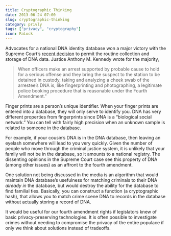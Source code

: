 ```yaml
---
title: Cryptographic Thinking
date: 2013-06-24 07:00
slug: cryptographic-thinking
category: privly
tags: ["privacy", "cryptography"]
icon: FaLock
---
```


Advocates for a national DNA identity database won a major victory with
the Supreme Court’s [recent decision](http://www.nytimes.com/2013/06/04/us/supreme-court-says-police-can-take-dna-samples.html?_r=0) to permit the routine collection
and storage of DNA data. Justice Anthony M. Kennedy wrote for the
majority,

> When officers make an arrest supported by probable cause to hold for a serious offense and they bring the suspect to the station to be detained in custody, taking and analyzing a cheek swab of the arrestee’s DNA is, like fingerprinting and photographing, a legitimate police booking procedure that is reasonable under the Fourth Amendment.”

Finger prints are a person’s unique identifier. When your finger prints
are entered into a database, they will only serve to identify you. DNA
has very different properties from fingerprints since DNA is a
“biological social network.” You can tell with fairly high precision
when an unknown sample is related to someone in the database.

For example, if your cousin’s DNA is in the DNA database, then leaving
an eyelash somewhere will lead to you very quickly. Given the number of
people who move through the criminal justice system, it is unlikely that
your family will not be in the database, so it amounts to a national
registry. The dissenting opinions in the Supreme Court case see this
property of DNA (among other issues) as an affront to the fourth
amendment.

One solution not being discussed in the media is an algorithm that would
maintain DNA database’s usefulness for matching criminals to their DNA
*already in* the database, but would destroy the ability for the
database to find familial ties. Basically, you can construct a function
(a cryptographic hash), that allows you to match crime scene DNA to
records in the database without actually storing a record of DNA.

It would be useful for our fourth amendment rights if legislators knew
of basic privacy-preserving technologies. It is often possible to
investigate crimes without needing to compromise the privacy of the
entire populace if only we think about solutions instead of tradeoffs.
